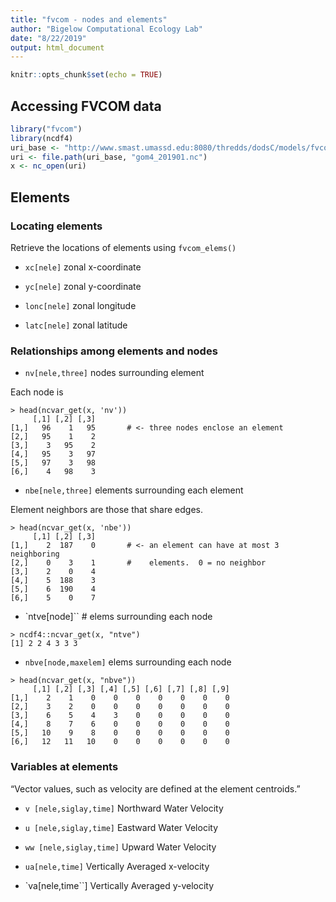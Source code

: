 ```yaml
---
title: "fvcom - nodes and elements"
author: "Bigelow Computational Ecology Lab"
date: "8/22/2019"
output: html_document
---
```


```r
knitr::opts_chunk$set(echo = TRUE)

```
## Accessing FVCOM data

```r
library("fvcom")
library(ncdf4)
uri_base <- "http://www.smast.umassd.edu:8080/thredds/dodsC/models/fvcom/NECOFS/Archive/NECOFS_GOM/2019/"
uri <- file.path(uri_base, "gom4_201901.nc")
x <- nc_open(uri)
```

## Elements

### Locating elements

Retrieve the locations of elements using `fvcom_elems()`

+ `xc[nele]` zonal x-coordinate

+ `yc[nele]` zonal y-coordinate

+ `lonc[nele]` zonal longitude

+ `latc[nele]` zonal latitude

### Relationships among elements and nodes

+ `nv[nele,three]` nodes surrounding element

Each node is

```
> head(ncvar_get(x, 'nv'))
     [,1] [,2] [,3]
[1,]   96    1   95       # <- three nodes enclose an element
[2,]   95    1    2
[3,]    3   95    2
[4,]   95    3   97
[5,]   97    3   98
[6,]    4   98    3
```

+ `nbe[nele,three]`  elements surrounding each element

Element neighbors are those that share edges.

```
> head(ncvar_get(x, 'nbe'))
     [,1] [,2] [,3]
[1,]    2  187    0       # <- an element can have at most 3 neighboring
[2,]    0    3    1       #    elements.  0 = no neighbor
[3,]    2    0    4
[4,]    5  188    3
[5,]    6  190    4
[6,]    5    0    7
```

+ `ntve[node]`` # elems surrounding each node

```
> ncdf4::ncvar_get(x, "ntve")
[1] 2 2 4 3 3 3

```

+ `nbve[node,maxelem]` elems surrounding each node

```
> head(ncvar_get(x, "nbve"))
     [,1] [,2] [,3] [,4] [,5] [,6] [,7] [,8] [,9]
[1,]    2    1    0    0    0    0    0    0    0
[2,]    3    2    0    0    0    0    0    0    0
[3,]    6    5    4    3    0    0    0    0    0
[4,]    8    7    6    0    0    0    0    0    0
[5,]   10    9    8    0    0    0    0    0    0
[6,]   12   11   10    0    0    0    0    0    0
```

### Variables at elements

"Vector values, such as velocity are defined at the element centroids."

+ `v [nele,siglay,time]` Northward Water Velocity

+ `u [nele,siglay,time]` Eastward Water Velocity

+ `ww [nele,siglay,time]` Upward Water Velocity

+ `ua[nele,time]` Vertically Averaged x-velocity

+ `va[nele,time``] Vertically Averaged y-velocity
